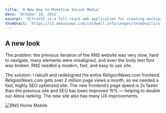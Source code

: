 ```yaml
---
title: 'A New Way to Monetize Social Media'
date: 'October 18, 2021'
excerpt: 'UltraCSS is a full-stack web application for creating mockups and graphics with CSS.'
thumbnail: 'https://s3.amazonaws.com/caldwell.info/images/thumbnails/ultracss-thumbnail.jpg'
---
```


## A new look

The problem: the previous iteration of the RNS website was very slow, hard to navigate, many elements were misaligned, and even the body text font was broken. RNS needed a modern, fast, and easy to use site.

The solution: I rebuilt and redesigned the entire ReligionNews.com frontend. ReligionNews.com gets over 2 million page views a month, so we needed a fast, highly SEO optimized site. The new frontend’s page speed is 2x faster than the previous site and SEO has been improved 15% — helping to double our Alexa ranking. The new site also has many UX improvements.

![RNS Home Mobile](https://s3.amazonaws.com/caldwell.info/images/rns-home-no-ad.png)